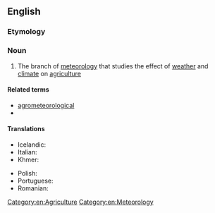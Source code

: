 ==English==

===Etymology===
{{prefix|en|agro|meteorology}}

===Noun===
{{en-noun|-}}

# The branch of [[meteorology]] that studies the effect of [[weather]] and [[climate]] on [[agriculture]]

====Related terms====
* [[agrometeorological]]
* {{l|en|agrometeorologist}}

====Translations====
{{trans-top|branch of meteorology dealing with agriculture}}
* Icelandic: {{t|is|búveðurfræði|f}}
* Italian: {{t+|it|agrometeorologia|f}}
* Khmer: {{t|km|កសិឧតុវិទ្យា|sc=Khmr|tr=ka’se’ u’to’ vityie}}
{{trans-mid}}
* Polish: {{t+|pl|agrometeorologia|f}}
* Portuguese: {{t|pt|agrometeorologia|f}}
* Romanian: {{t+|ro|agrometeorologie|f}}
{{trans-bottom}}

[[Category:en:Agriculture]]
[[Category:en:Meteorology]]